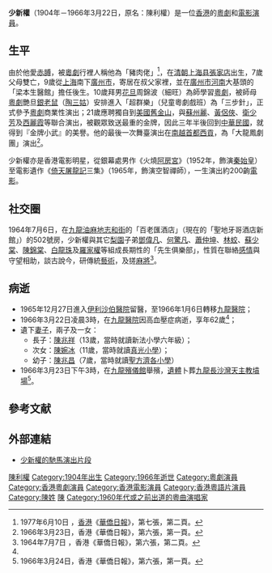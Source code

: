 '''少新權'''（1904年－1966年3月22日，原名：陳利權）是一位[[香港中文大學|香港]]的[[粵劇|粵劇]]和[[電影演員|電影演員]]。

== 生平 ==
由於他愛[[赤膊|赤膊]]，被[[粵劇|粵劇]]行裡人稱他為「豬肉佬」<ref>1977年6月10日 ，[[香港|香港]]《[[華僑日報|華僑日報]]》，第七張，第二頁。</ref>，在[[清朝|清朝]][[上海县|上海县]][[張家店|張家店]]出生，7歲父母雙亡，9歲從[[上海|上海]]南下[[廣州市|廣州市]]，寄居在叔父家裡，並在[[廣州市|廣州市]][[河南|河南]]大基頭的「梁本生醫館」擔任後生。10歲拜男[[花旦|花旦]]周錦波（細旺）為師學習[[粵劇|粵劇]]，被師母[[粵劇|粵劇]]艷旦[[銀老鼠|銀老鼠]]（[[陶三姑|陶三姑]]）安排進入「超群樂」（兒童粵劇戲班）為「三步針」，正式參予[[粵劇|粵劇]]商業性演出；21歲應聘獨自到[[美國|美國]][[舊金山|舊金山]]，與[[蘇州麗|蘇州麗]]、[[黃侶俠|黃侶俠]]、[[衛少芳|衛少芳]]及[[西麗霞|西麗霞]]等聯合演出，被觀眾致送最重的金牌，因此三年半後回到[[中華民國|中華民國]]，就得到『金牌小武』的美譽。他的最後一次舞臺演出在[[南越|南越]][[首都|首都]][[胡志明市|西貢]]，為「大龍鳳劇團」演出<ref name="#1">1966年3月23日，香港《華僑日報》，第六張，第一頁。</ref>。

少新權亦是香港電影明星，從銀幕處男作《火燒[[阿房宮|阿房宮]]》（1952年，飾演[[秦始皇|秦始皇]]）至電影遺作《[[倚天屠龍記|倚天屠龍記]]三集》（1965年，飾演空智禪師），一生演出約200齣[[電影|電影]]。

== 社交圈 ==
1964年7月6日，在[[九龍|九龍]][[油麻地|油麻地]][[志和街|志和街]]的「百老匯酒店」（現在的「聖地牙哥酒店新館」）的502號房，少新權與其它[[梨園|梨園]]子弟[[鄧偉凡|鄧偉凡]]、[[何驚凡|何驚凡]]、[[蕭仲坤|蕭仲坤]]、[[林蛟|林蛟]]、[[蘇少棠|蘇少棠]]、[[陳錦棠|陳錦棠]]、[[白龍珠|白龍珠]]及[[羅家權|羅家權]]等組成長期性的「先生俱樂部」，性質在聯絡[[感情|感情]]與守望相助，談古說今，研傳統[[藝術|藝術]]，及搓[[麻將|麻將]]<ref>1964年7月7日 ，香港《華僑日報》，第六張，第二頁。</ref>。
== 病逝 ==
* 1965年12月27日進入[[伊利沙伯醫院|伊利沙伯醫院]]留醫，至1966年1月6日轉移[[九龍醫院|九龍醫院]]；
* 1966年3月22日凌晨3時，在[[九龍醫院|九龍醫院]]因高血壓症病逝，享年62歲<ref name="#1"/>；
* 遺下[[妻子|妻子]]，兩子及一女：
** 長子：[[陳兆祥|陳兆祥]]（13歲，當時就讀新法小學六年級）；
** 次女：[[陳婉冰|陳婉冰]]（11歲，當時就讀[[真光小學|真光小學]]）；
** 幼子：[[陳兆昌|陳兆昌]]（7歲，當時就讀[[聖方濟各小學|聖方濟各小學]]）
* 1966年3月23日下午3時，在[[九龍殯儀館|九龍殯儀館]]舉殯，[[遺體|遺體]]卜葬[[九龍|九龍]][[長沙灣天主教墳場|長沙灣天主教墳場]]<ref>1966年3月24日，香港《華僑日報》，第六張，第一頁。</ref>。

== 參考文献 ==
<references />
== 外部連結 ==
* [http://www.youtube.com/watch?v=9wlQ6w26EgE 少新權的馳馬演出片段]

[[Category:南海人|陳利權]]
[[Category:1904年出生|Category:1904年出生]]
[[Category:1966年逝世|Category:1966年逝世]]
 
[[Category:粵劇演員|Category:粵劇演員]]
[[Category:香港粵劇演員|Category:香港粵劇演員]]
[[Category:香港電影演員|Category:香港電影演員]]
[[Category:香港粵語片演員|Category:香港粵語片演員]]
[[Category:陳姓|Category:陳姓]]
[[Category:幼年失親者|陳]]
[[Category:1960年代或之前出道的粵曲演唱家|Category:1960年代或之前出道的粵曲演唱家]]